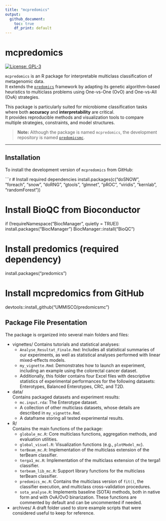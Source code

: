 ```yaml
---
title: "mcpredomics"
output:
  github_document:
    toc: true
    df_print: default
---
```



# mcpredomics

<!-- badges: start -->
[![License: GPL-3](https://img.shields.io/badge/license-GPL--3-blue.svg)](https://www.gnu.org/licenses/gpl-3.0)
<!-- badges: end -->

`mcpredomics` is an R package for interpretable multiclass classification of metagenomic data.  
It extends the [`predomics`](https://github.com/predomics/predomicspkg) framework by adapting its genetic algorithm-based heuristics to multiclass problems using One-vs-One (OvO) and One-vs-All (OvA) strategies.

This package is particularly suited for microbiome classification tasks where both **accuracy** and **interpretability** are critical.  
It provides reproducible methods and visualization tools to compare multiple strategies, constraints, and model structures.

> **Note:** Although the package is named `mcpredomics`, the development repository is named [`predomicsmc`](https://github.com/UMMISCO/predomicsmc).

---

## Installation

To install the development version of `mcpredomics` from GitHub:

```r
# Install required dependencies
install.packages(c("doSNOW", "foreach", "snow", "doRNG", "gtools", 
                   "glmnet", "pROC", "viridis", "kernlab", "randomForest"))

# Install BioQC from Bioconductor
if (!requireNamespace("BiocManager", quietly = TRUE))
  install.packages("BiocManager")
BiocManager::install("BioQC")

# Install predomics (required dependency)
install.packages("predomics")

# Install mcpredomics from GitHub
devtools::install_github("UMMISCO/predomicsmc")


## Package File Presentation

The package is organized into several main folders and files:

- vignettes/ 
  Contains tutorials and statistical analyses:  
  - `Analyse_Resultat_Finale.Rmd`: Includes all statistical summaries of our experiments, as well as statistical analyses performed with linear mixed-effects models.  
  - `my_vignette.Rmd`: Demonstrates how to launch an experiment, including an example using the colorectal cancer dataset.  
  - Additionally, this folder contains four Excel files with descriptive statistics of experimental performances for the following datasets: Enterotypes, Balanced Enterotypes, CRC, and T2D.  

- data/  
  Contains packaged datasets and experiment results:  
  - `mc.input.rda`: The Enterotype dataset.  
  - A collection of other multiclass datasets, whose details are described in `my_vignette.Rmd`.  
  - A dataframe storing all tested experimental results.  

- R/  
  Contains the main functions of the package:  
  - `globale_mc.R`: Core multiclass functions, aggregation methods, and evaluation utilities.  
  - `global_visuel.R`: Visualization functions (e.g., `plotModel_mc`).  
  - `terBeam_mc.R`: Implementation of the multiclass extension of the terBeam classifier.  
  - `terga1_mc.R`: Implementation of the multiclass extension of the terga1 classifier.  
  - `terbeam_lib_mc.R`: Support library functions for the multiclass terBeam classifier.  
  - `predomics_mc.R`: Contains the multiclass version of `fit()`, the classifier execution, and multiclass cross-validation procedures.  
  - `sota_analyse.R`: Implements baseline (SOTA) methods, both in native form and with OvA/OvO binarization. These functions are commented by default and can be uncommented if needed.  

- archives/ 
  A draft folder used to store example scripts that were considered useful to keep for reference.  


